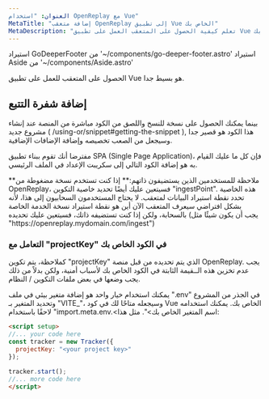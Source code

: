 ```yaml
---
العنوان: "استخدام OpenReplay مع Vue"
MetaTitle: "إضافة متعقب OpenReplay إلى تطبيق Vue الخاص بك"
MetaDescription: "تعلم كيفية الحصول على المتعقب العمل على تطبيق Vue الخاص بك"
---
```

استيراد GoDeeperFooter من '~/components/go-deeper-footer.astro'
استيراد Aside من '~/components/Aside.astro'

الحصول على المتعقب للعمل على تطبيق Vue هو بسيط جدا.

## إضافة شفرة التتبع

بينما يمكنك الحصول على نسخة للنسخ واللصق من الكود مباشرة من المنصة عند إنشاء مشروع جديد ( /using-or/snippet#getting-the-snippet ), هذا الكود هو قصير جدا وسيجعل من الصعب تخصيصه وإضافة الإضافات الإضافية.

مفترضا أنك تقوم ببناء تطبيق SPA (Single Page Application)، فإن كل ما عليك القيام به هو إضافة الكود التالي إلى سكريبت الإعداد في الملف الرئيسي.

<Aside type="tip">
**ملاحظة للمستخدمين الذين يستضيفون ذاتهم:** إذا كنت تستخدم نسخة مضغوطة من OpenReplay، فسيتعين عليك أيضًا تحديد خاصية التكوين "ingestPoint".
هذه الخاصية تحدد نقطة استيراد البيانات لمتعقب. لا يحتاج المستخدمون السحابيون إلى هذا، لأنه بشكل افتراضي سيعرف المتعقب الآن أين هو نقطة استيراد نسخة الخدمة الخاصة بالسحابة، ولكن إذا كنت تستضيفه ذاتك، فسيتعين عليك تحديده (يجب أن يكون شيئًا مثل "https://openreplay.mydomain.com/ingest")
</Aside>

### التعامل مع "projectKey" في الكود الخاص بك

كملاحظة، يتم تكوين "projectKey" الذي يتم تحديده من قبل منصة OpenReplay. يجب عدم تخزين هذه الــقيمة الثابتة في الكود الخاص بك لأسباب أمنية، ولكن بدلاً من ذلك يجب وضعها في بعض ملفات التكوين / النظام.

يمكنك استخدام خيار واحد هو إضافة متغير بيئي في ملف ".env" في الجذر من المشروع وتحديد المتغير بـ "VITE_"، وسيجعله متاحًا لك في كود Vue الخاص بك. يمكنك استخدامه لاحقًا باستخدام "import.meta.env.<اسم المتغير الخاص بك>".
مثل هذا:
```html
<script setup>
//... your code here
const tracker = new Tracker({
  projectKey: "<your project key>"
});

tracker.start();
//... more code here
</script>
```
